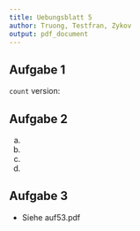```yaml
---
title: Uebungsblatt 5
author: Truong, Testfran, Zykov
output: pdf_document
---
```


## Aufgabe 1
`count` version:
\begin{verbatim}
SELECT LNr
FROM (SELECT *
           FROM LIEFERUNG NATURAL JOIN TEIL
           WHERE Farbe = 'gruen') A
GROUP BY LNr
HAVING count(distinct PNr) = (SELECT count(distinct PNr) FROM A);
\end{verbatim}

\begin{verbatim}
SELECT LNr
FROM (SELECT *
           FROM LIEFERUNG NATURAL JOIN TEIL
           WHERE Farbe = 'gruen') A1
WHERE NOT EXISTS
	(SELECT distinct PNr
	 FROM (SELECT *
	            FROM LIEFERUNG NATURAL JOIN TEIL
	            WHERE Farbe = 'gruen') A2
               WHERE NOT EXISTS (SELECT distinct PNr FROM A2 WHERE A2.LNr = A1.LNr));

\end{verbatim}

## Aufgabe 2

a.
\begin{verbatim}
CREATE TABLE Schiffe(schiff_nr int PRIMARY KEY);
CREATE TABLE Piraten(
pId numeric(8, 2) PRIMARY KEY,
pName varchar(50) NOT NULL UNIQUE,
pShout varchar(50) DEFAULT 'Arr!' NOT NULL,
pFakeHand int NOT NULL CHECK(pFakeHand BETWEEN 0 AND 2),
ShipNr int CONSTRAINT angeheuert REFERENCES Schiffe(schiff_nr) ON DELETE CASCADE);
\end{verbatim}

b.
\begin{verbatim}
ALTER TABLE Piraten
ADD CONSTRAINT Arr_Pirate CHECK (pFakeHand = 0 OR pShout LIKE '%arr%');
\end{verbatim}

c.
\begin{verbatim}
ALTER TABLE Piraten DROP CONSTRAINT Arr_Pirate;
\end{verbatim}

d.
\begin{verbatim}
CREATE ASSERTION noShoutCliche CHECK (
  (SELECT count(*) FROM Piraten WHERE pShout LIKE '%arr%')
  <= 0,9 *  (SELECT count(*) FROM Piraten)
);
\end{verbatim}

## Aufgabe 3
- Siehe auf53.pdf
